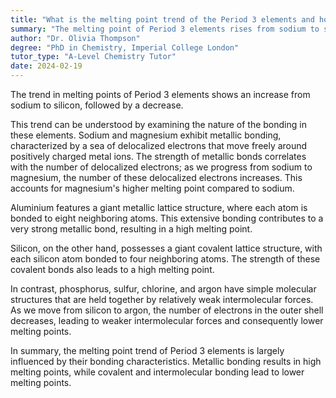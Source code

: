 ```yaml
---
title: "What is the melting point trend of the Period 3 elements and how does it relate to bonding?"
summary: "The melting point of Period 3 elements rises from sodium to silicon, reaching a peak, and subsequently decreases for elements beyond silicon."
author: "Dr. Olivia Thompson"
degree: "PhD in Chemistry, Imperial College London"
tutor_type: "A-Level Chemistry Tutor"
date: 2024-02-19
---
```


The trend in melting points of Period 3 elements shows an increase from sodium to silicon, followed by a decrease.

This trend can be understood by examining the nature of the bonding in these elements. Sodium and magnesium exhibit metallic bonding, characterized by a sea of delocalized electrons that move freely around positively charged metal ions. The strength of metallic bonds correlates with the number of delocalized electrons; as we progress from sodium to magnesium, the number of these delocalized electrons increases. This accounts for magnesium's higher melting point compared to sodium.

Aluminium features a giant metallic lattice structure, where each atom is bonded to eight neighboring atoms. This extensive bonding contributes to a very strong metallic bond, resulting in a high melting point.

Silicon, on the other hand, possesses a giant covalent lattice structure, with each silicon atom bonded to four neighboring atoms. The strength of these covalent bonds also leads to a high melting point.

In contrast, phosphorus, sulfur, chlorine, and argon have simple molecular structures that are held together by relatively weak intermolecular forces. As we move from silicon to argon, the number of electrons in the outer shell decreases, leading to weaker intermolecular forces and consequently lower melting points.

In summary, the melting point trend of Period 3 elements is largely influenced by their bonding characteristics. Metallic bonding results in high melting points, while covalent and intermolecular bonding lead to lower melting points.
    